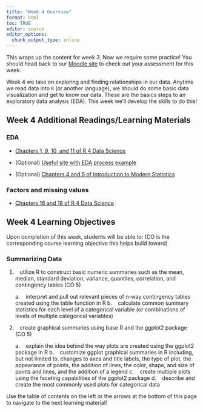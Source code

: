 ```yaml
---
title: "Week 4 Overview"
format: html
toc: TRUE
editor: source
editor_options: 
  chunk_output_type: inline
---
```


This wraps up the content for week 3. Now we require some practice! You should head back to our <a href = "https://moodle-courses2527.wolfware.ncsu.edu/course/view.php?id=645&bp=s" target = "_blank">Moodle site</a> to check out your assessment for this week.

Week 4 we take on exploring and finding relationships in our data. Anytime we read data into `R` (or another language), we should do some basic data visualization and get to know our data. These are the basics steps to an exploratory data analysis (EDA). This week we'll develop the skills to do this!

## Week 4 Additional Readings/Learning Materials

### EDA

- <a href = "https://r4ds.hadley.nz/data-visualize" target = "_blank">Chapters 1, 9, 10, and 11 of R 4 Data Science</a>
- (Optional) <a href = "http://www.sthda.com/english/wiki/descriptive-statistics-and-graphics#descriptive-statistics-for-a-single-group" target = "_blank">Useful site with EDA process example</a>

- (Optional) <a href = "https://openintro-ims.netlify.app/explore-categorical.html" target = "_blank">Chapters 4 and 5 of Introduction to Modern Statistics</a>

### Factors and missing values

- <a href = "https://r4ds.hadley.nz/factors" target = "_blank">Chapters 16 and 18 of R 4 Data Science</a>

## Week 4 Learning Objectives

Upon completion of this week, students will be able to: (CO is the corresponding course learning objective this helps build toward)

### Summarizing Data

1.    utilize R to construct basic numeric summaries such as the mean, median, standard deviation, variance, quantiles, correlation, and contingency tables (CO 5)

    a.    interpret and pull out relevant pieces of n-way contingency tables created using the table function in R
    b.    calculate common summary statistics for each level of a categorical variable (or combinations of levels of multiple categorical variables)

2.    create graphical summaries using base R and the ggplot2 package (CO 5)

    a.    explain the idea behind the way plots are created using the ggplot2 package in R
    b.    customize ggplot graphical summaries in R including, but not limited to, changes to axes and title labels, the type of plot, the appearance of points, the addition of lines, the color, shape, and size of points and lines, and the addition of a legend
    c.    create multiple plots using the faceting capabilities of the ggplot2 package
    d.    describe and create the most commonly used plots for categorical data

Use the table of contents on the left or the arrows at the bottom of this page to navigate to the next learning material!